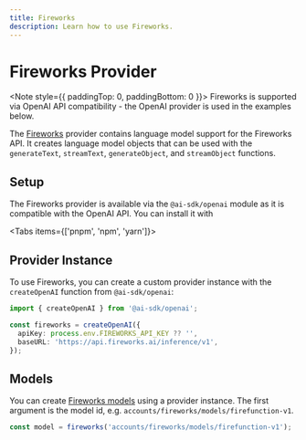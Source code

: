 ```yaml
---
title: Fireworks
description: Learn how to use Fireworks.
---
```


# Fireworks Provider

<Note style={{ paddingTop: 0, paddingBottom: 0 }}>
  Fireworks is supported via OpenAI API compatibility - the OpenAI provider is
  used in the examples below.
</Note>

The [Fireworks](https://fireworks.ai/) provider contains language model support for the Fireworks API.
It creates language model objects that can be used with the `generateText`, `streamText`, `generateObject`, and `streamObject` functions.

## Setup

The Fireworks provider is available via the `@ai-sdk/openai` module as it is compatible with the OpenAI API.
You can install it with

<Tabs items={['pnpm', 'npm', 'yarn']}>
  <Tab>
    <Snippet text="pnpm install @ai-sdk/openai" dark />
  </Tab>
  <Tab>
    <Snippet text="npm install @ai-sdk/openai" dark />
  </Tab>
  <Tab>
    <Snippet text="yarn add @ai-sdk/openai" dark />
  </Tab>
</Tabs>

## Provider Instance

To use Fireworks, you can create a custom provider instance with the `createOpenAI` function from `@ai-sdk/openai`:

```ts
import { createOpenAI } from '@ai-sdk/openai';

const fireworks = createOpenAI({
  apiKey: process.env.FIREWORKS_API_KEY ?? '',
  baseURL: 'https://api.fireworks.ai/inference/v1',
});
```

## Models

You can create [Fireworks models](https://fireworks.ai/models) using a provider instance.
The first argument is the model id, e.g. `accounts/fireworks/models/firefunction-v1`.

```ts
const model = fireworks('accounts/fireworks/models/firefunction-v1');
```
